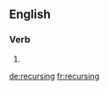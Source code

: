 ==English==

===Verb===
{{head|en|present participle}}

# {{present participle of|recurse|lang=en}}

[[de:recursing]]
[[fr:recursing]]
